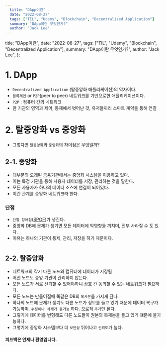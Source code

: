 ```yaml
---
  title: "DApp이란"
  date: "2022-08-27"
  tags: ["TIL", "Udemy", "Blockchain", "Decentralized Application"]
  summary: "DApp이란 무엇인가?"
  author: "Jack Lee"
---
```



  title: "DApp이란",
  date: "2022-08-27",
  tags: ["TIL", "Udemy", "Blockchain", "Decentralized Application"],
  summary: "DApp이란 무엇인가?",
  author: "Jack Lee",
};

# 1. DApp

- `Decentralized Application` (탈중앙화 애플리케이션)의 약자이다.
- `블록체인` or `P2P`(peer to peer) 네트워크를 기반으로한 애플리케이션이다.
- `P2P` : 컴퓨터 간의 네트워크
- 한 기관의 영역과 제어, 통제에서 벗어난 것, 유저들끼리 스마트 계약을 통해 연결

# 2. 탈중앙화 vs 중앙화

- 그렇다면 `탈중앙화`와 `중앙화`의 차이점은 무엇일까?

## 2-1. 중앙화

- 대부분의 오래된 금융기관에서는 중앙화 시스템을 이용하고 있다.
- 이는 특정 기관을 통해 사용자 데이터를 저장, 관리하는 것을 말한다.
- 모든 사용자가 하나의 데이터 소스에 연결이 되어있다.
- 이런 관계를 중앙화 네트워크라 한다.

### 단점

- `단일 장애점`([SPOF](https://ko.wikipedia.org/wiki/%EB%8B%A8%EC%9D%BC_%EC%9E%A5%EC%95%A0%EC%A0%90))가 생긴다.
- 중앙화 DB에 문제가 생기면 모든 데이터에 악영향을 끼치며, 전부 사라질 수 도 있다.
- 이유는 하나의 기관이 통제, 관리, 저장을 하기 때문이다.

#

## 2-2. 탈중앙화

- 네트워크의 각기 다른 노드와 컴퓨터에 데이터가 저장됨
- 어떤 노드도 중앙 기관이 관리하지 않는다.
- 모든 노드가 서로 신뢰할 수 있어야하니 상호 간 동의할 수 있는 네트워크가 필요하다.
- 모든 노드는 만들어질때 똑같은 DB의 `복사본`을 가지게 된다.
- 하나의 노드에 문제가 생겨도 다른 노드가 정보를 들고 있기 때문에 데이터 복구가 가능하며. `수정이나 삭제가 불가능` 하다. 오로직 `추가`만 된다.
- 그렇기에 데이터를 변형해도 다른 노드들이 원본의 복제본을 들고 있기 떄문에 불가능하다.
- 그렇기에 중앙화 시스템보다 더 `보안상` 뛰어나고 `신뢰도`가 높다.

#### 피드백은 언제나 환영입니다.

